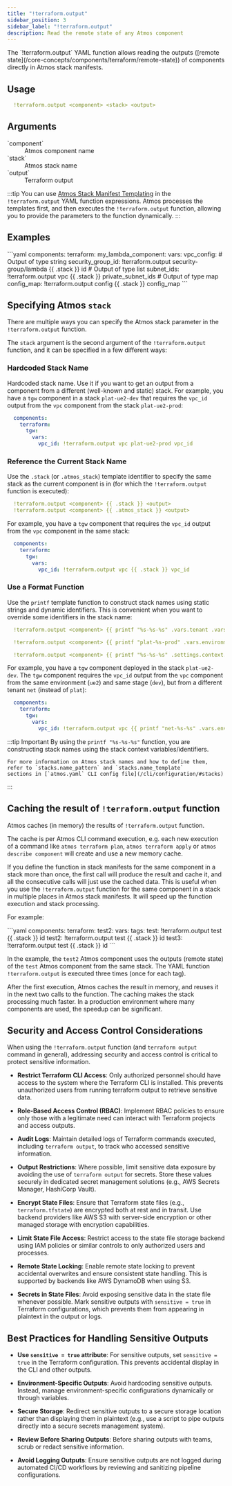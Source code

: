 ```yaml
---
title: "!terraform.output"
sidebar_position: 3
sidebar_label: "!terraform.output"
description: Read the remote state of any Atmos component
---
```


<Intro>
The `!terraform.output` YAML function allows reading the outputs ([remote state](/core-concepts/components/terraform/remote-state))
of components directly in Atmos stack manifests.
</Intro>

## Usage

```yaml
  !terraform.output <component> <stack> <output>
```

## Arguments

<dl>
  <dt>`component`</dt>
  <dd>Atmos component name</dd>

  <dt>`stack`</dt>
  <dd>Atmos stack name</dd>

  <dt>`output`</dt>
  <dd>Terraform output</dd>
</dl>


:::tip
You can use [Atmos Stack Manifest Templating](/core-concepts/stacks/templates) in the `!terraform.output` YAML function expressions.
Atmos processes the templates first, and then executes the `!terraform.output` function, allowing you to provide the parameters to
the function dynamically.
:::

## Examples

<File title="stack.yaml">
```yaml
components:
  terraform:
    my_lambda_component:
      vars:
        vpc_config:
          # Output of type string
          security_group_id: !terraform.output security-group/lambda {{ .stack }} id
          # Output of type list
          subnet_ids: !terraform.output vpc {{ .stack }} private_subnet_ids
          # Output of type map
          config_map: !terraform.output config {{ .stack }} config_map
```
</File>

## Specifying Atmos `stack`

There are multiple ways you can specify the Atmos stack parameter in the `!terraform.output` function.

The `stack` argument is the second argument of the `!terraform.output` function, and it can be specified in a few different ways:

### Hardcoded Stack Name

Hardcoded stack name.
Use it if you want to get an output from a component from a different (well-known and static) stack.
For example, you have a `tgw` component in a stack `plat-ue2-dev` that requires the `vpc_id` output from the `vpc` component from the stack `plat-ue2-prod`:

```yaml title="plat-ue2-dev"
  components:
    terraform:
      tgw:
        vars:
          vpc_id: !terraform.output vpc plat-ue2-prod vpc_id
```

### Reference the Current Stack Name

Use the `.stack` (or `.atmos_stack`) template identifier to specify the same stack as the current component is in
(for which the `!terraform.output` function is executed):

```yaml
  !terraform.output <component> {{ .stack }} <output>
  !terraform.output <component> {{ .atmos_stack }} <output>
```

For example, you have a `tgw` component that requires the `vpc_id` output from the `vpc` component in the same stack:

```yaml
  components:
    terraform:
      tgw:
        vars:
          vpc_id: !terraform.output vpc {{ .stack }} vpc_id
```

### Use a Format Function

Use the `printf` template function to construct stack names using static strings and dynamic identifiers.
This is convenient when you want to override some identifiers in the stack name:

```yaml
  !terraform.output <component> {{ printf "%s-%s-%s" .vars.tenant .vars.environment .vars.stage }} <output>

  !terraform.output <component> {{ printf "plat-%s-prod" .vars.environment }} <output>

  !terraform.output <component> {{ printf "%s-%s-%s" .settings.context.tenant .settings.context.region .settings.context.account }} <output>
```

For example, you have a `tgw` component deployed in the stack `plat-ue2-dev`. The `tgw` component requires the
`vpc_id` output from the `vpc` component from the same environment (`ue2`) and same stage (`dev`), but from a different
tenant `net` (instead of `plat`):

```yaml title="plat-ue2-dev"
  components:
    terraform:
      tgw:
        vars:
          vpc_id: !terraform.output vpc {{ printf "net-%s-%s" .vars.environment .vars.stage }} vpc_id
```

:::tip Important
    By using the `printf "%s-%s-%s"` function, you are constructing stack names using the stack context variables/identifiers.

    For more information on Atmos stack names and how to define them, refer to `stacks.name_pattern` and `stacks.name_template`
    sections in [`atmos.yaml` CLI config file](/cli/configuration/#stacks)
:::


## Caching the result of `!terraform.output` function

Atmos caches (in memory) the results of `!terraform.output` function.

The cache is per Atmos CLI command execution, e.g. each new execution of a command like `atmos terraform plan`,
`atmos terraform apply` or `atmos describe component` will create and use a new memory cache.

If you define the function in stack manifests for the same component in a stack more than once, the first call will
produce the result and cache it, and all the consecutive calls will just use the cached data. This is useful when you use the
`!terraform.output` function for the same component in a stack in multiple places in Atmos stack manifests.
It will speed up the function execution and stack processing.

For example:

<File>
```yaml
components:
  terraform:
    test2:
      vars:
        tags:
          test: !terraform.output test {{ .stack }} id
          test2: !terraform.output test {{ .stack }} id
          test3: !terraform.output test {{ .stack }} id
```
</File>

In the example, the `test2` Atmos component uses the outputs (remote state) of the `test` Atmos component from the same stack.
The YAML function `!terraform.output` is executed three times (once for each tag).

After the first execution, Atmos caches the result in memory,
and reuses it in the next two calls to the function. The caching makes the stack processing much faster.
In a production environment where many components are used, the speedup can be significant.

## Security and Access Control Considerations

When using the `!terraform.output` function (and `terraform output` command in general),
addressing security and access control is critical to protect sensitive information.

 - **Restrict Terraform CLI Access**: Only authorized personnel should have access to the system where the Terraform CLI is installed.
   This prevents unauthorized users from running terraform output to retrieve sensitive data.

 - **Role-Based Access Control (RBAC)**: Implement RBAC policies to ensure only those with a legitimate need can interact with Terraform projects and access outputs.

 - **Audit Logs**: Maintain detailed logs of Terraform commands executed, including `terraform output`, to track who accessed sensitive information.

 - **Output Restrictions**: Where possible, limit sensitive data exposure by avoiding the use of `terraform output` for secrets.
   Store these values securely in dedicated secret management solutions (e.g., AWS Secrets Manager, HashiCorp Vault).

 - **Encrypt State Files**: Ensure that Terraform state files (e.g., `terraform.tfstate`) are encrypted both at rest and in transit.
   Use backend providers like AWS S3 with server-side encryption or other managed storage with encryption capabilities.

 - **Limit State File Access**: Restrict access to the state file storage backend using IAM policies or similar controls to only authorized users and processes.

 - **Remote State Locking**: Enable remote state locking to prevent accidental overwrites and ensure consistent state handling.
   This is supported by backends like AWS DynamoDB when using S3.

 - **Secrets in State Files**: Avoid exposing sensitive data in the state file whenever possible.
   Mark sensitive outputs with `sensitive = true` in Terraform configurations, which prevents them from appearing in plaintext in the output or logs.


## Best Practices for Handling Sensitive Outputs

 - **Use `sensitive = true` attribute**: For sensitive outputs, set `sensitive = true` in the Terraform configuration.
   This prevents accidental display in the CLI and other outputs.

 - **Environment-Specific Outputs**: Avoid hardcoding sensitive outputs. Instead, manage environment-specific configurations dynamically or through variables.

 - **Secure Storage**: Redirect sensitive outputs to a secure storage location rather than displaying them in plaintext
   (e.g., use a script to pipe outputs directly into a secure secrets management system).

 - **Review Before Sharing Outputs**: Before sharing outputs with teams, scrub or redact sensitive information.

 - **Avoid Logging Outputs**: Ensure sensitive outputs are not logged during automated CI/CD workflows by reviewing and sanitizing pipeline configurations.
